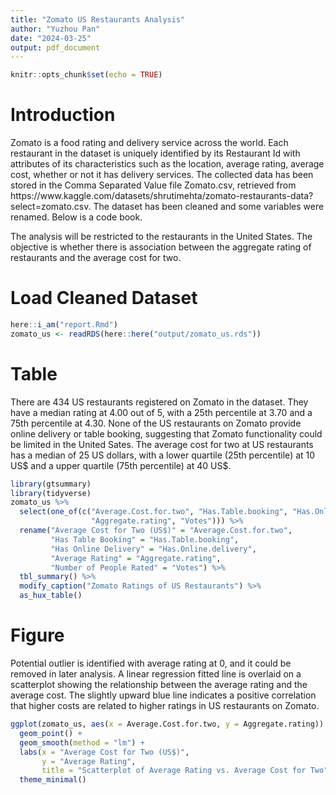 ```yaml
---
title: "Zomato US Restaurants Analysis"
author: "Yuzhou Pan"
date: "2024-03-25"
output: pdf_document
---
```


```r
knitr::opts_chunk$set(echo = TRUE)
```

# Introduction

Zomato is a food rating and delivery service across the world. Each restaurant in the dataset is uniquely identified by its Restaurant Id with attributes of its characteristics such as the location, average rating, average cost, whether or not it has delivery services. The collected data has been stored in the Comma Separated Value file Zomato.csv, retrieved from https://www.kaggle.com/datasets/shrutimehta/zomato-restaurants-data?select=zomato.csv. The dataset has been cleaned and some variables were renamed. Below is a code book.

\begin{center}
\begin{tabular}{| l | l |}
  \hline
  \textbf{Variable} & \textbf{Description}\\
  \hline
  Restaurant & Id	Unique id of every restaurant across various cities of the world\\
  Restaurant.Name &	Name of the restaurant\\
  Country &	Country in which restaurant is located\\
  City &	City in which restaurant is located\\
  Address &	Address of the restaurant\\
  Locality & Location in the city\\
  Locality.Verbose & Detailed description of the locality\\
  Longitude	& Longitude coordinate of the restaurant's location\\
  Latitude & Latitude coordinate of the restaurant's location\\
  Cuisines & Cuisines offered by the restaurant\\
  Average.Cost.for.two & Cost for two people in different currencies\\
  Currency & Currency of the country\\
  Has.Table.booking &	yes/no\\
  Has.Online.delivery &	yes/no\\
  Is.delivering &	yes/no\\
  Switch.to.order menu &	yes/no\\
  Price.range	& range of price of food\\
  Aggregate.Rating & Average rating out of 5\\
  Votes	& Number of ratings\\
  \hline
\end{tabular}
\end{center}
  
The analysis will be restricted to the restaurants in the United States. The objective is whether there is association between the aggregate rating of restaurants and the average cost for two. 

\newpage

# Load Cleaned Dataset

```r
here::i_am("report.Rmd")
zomato_us <- readRDS(here::here("output/zomato_us.rds"))
```

# Table

There are 434 US restaurants registered on Zomato in the dataset. They have a median rating at 4.00 out of 5, with a 25th percentile at 3.70 and a 75th percentile at 4.30. None of the US restaurants on Zomato provide online delivery or table booking, suggesting that Zomato functionality could be limited in the United Sates. The average cost for two at US restaurants has a median of 25 US dollars, with a lower quartile (25th percentile) at 10 US\$ and a upper quartile (75th percentile) at 40 US\$. 

```r
library(gtsummary)
library(tidyverse)
zomato_us %>%
  select(one_of(c("Average.Cost.for.two", "Has.Table.booking", "Has.Online.delivery", 
                  "Aggregate.rating", "Votes"))) %>%
  rename("Average Cost for Two (US$)" = "Average.Cost.for.two",
         "Has Table Booking" = "Has.Table.booking", 
         "Has Online Delivery" = "Has.Online.delivery",
         "Average Rating" = "Aggregate.rating",
         "Number of People Rated" = "Votes") %>%
  tbl_summary() %>%
  modify_caption("Zomato Ratings of US Restaurants") %>%
  as_hux_table()
```

\newpage

# Figure

Potential outlier is identified with average rating at 0, and it could be removed in later analysis. A linear regression fitted line is overlaid on a scatterplot showing the relationship between the average rating and the average cost. The slightly upward blue line indicates a positive correlation that higher costs are related to higher ratings in US restaurants on Zomato.

```r
ggplot(zomato_us, aes(x = Average.Cost.for.two, y = Aggregate.rating)) +
  geom_point() +
  geom_smooth(method = "lm") +
  labs(x = "Average Cost for Two (US$)",
       y = "Average Rating",
       title = "Scatterplot of Average Rating vs. Average Cost for Two") +
  theme_minimal()
```
